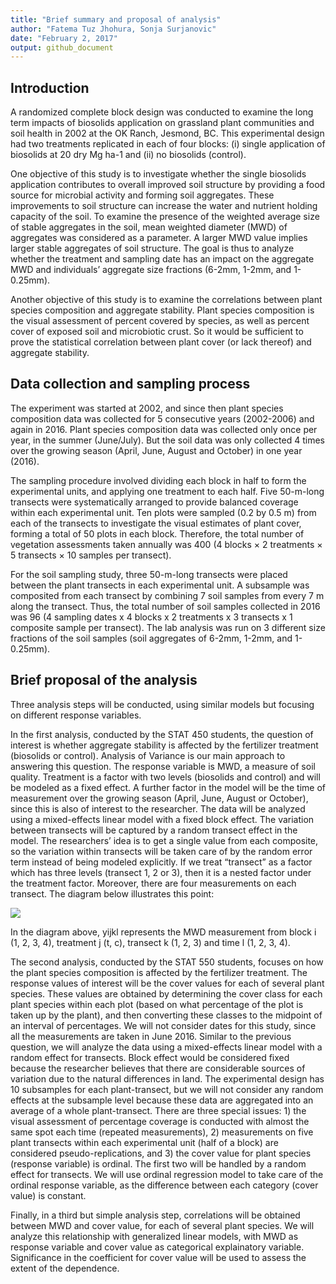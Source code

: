 ```yaml
---
title: "Brief summary and proposal of analysis"
author: "Fatema Tuz Jhohura, Sonja Surjanovic"
date: "February 2, 2017"
output: github_document
---
```


## Introduction

A randomized complete block design was conducted to examine the long term impacts of biosolids application on grassland plant communities and soil health in 2002 at the OK Ranch, Jesmond, BC. This experimental design had two treatments replicated in each of four blocks: (i) single application of biosolids at 20 dry Mg ha-1 and (ii) no biosolids (control). 

One objective of this study is to investigate whether the single biosolids application contributes to overall improved soil structure by providing a food source for microbial activity and forming soil aggregates. These improvements to soil structure can increase the water and nutrient holding capacity of the soil. To examine the presence of the weighted average size of stable aggregates in the soil, mean weighted diameter (MWD) of aggregates was considered as a parameter. A larger MWD value implies larger stable aggregates of soil structure. The goal is thus to analyze whether the treatment and sampling date has an impact on the aggregate MWD and individuals' aggregate size fractions (6-2mm, 1-2mm, and 1-0.25mm).

Another objective of this study is to examine the correlations between plant species composition and aggregate stability. Plant species composition is the visual assessment of percent covered by species, as well as percent cover of exposed soil and microbiotic crust. So it would be sufficient to prove the statistical correlation between plant cover (or lack thereof) and aggregate stability.


## Data collection and sampling process

The experiment was started at 2002, and since then plant species composition data was collected for 5 consecutive years (2002-2006) and again in 2016. Plant species composition data was collected only once per year, in the summer (June/July). But the soil data was only collected 4 times over the growing season (April, June, August and October) in one year (2016).

The sampling procedure involved dividing each block in half to form the experimental units, and applying one treatment to each half. Five 50-m-long transects were systematically arranged to provide balanced coverage within each experimental unit. Ten plots were sampled (0.2 by 0.5 m) from each of the transects to investigate the visual estimates of plant cover, forming a total of 50 plots in each block. Therefore, the total number of vegetation assessments taken annually was 400 (4 blocks × 2 treatments × 5 transects × 10 samples per transect).

For the soil sampling study, three 50-m-long transects were placed between the plant transects in each experimental unit. A subsample was composited from each transect by combining 7 soil samples from every 7 m along the transect. Thus, the total number of soil samples collected in 2016 was 96 (4 sampling dates x 4 blocks x 2 treatments x 3 transects x 1 composite sample per transect). The lab analysis was run on 3 different size fractions of the soil samples (soil aggregates of 6-2mm, 1-2mm, and 1-0.25mm). 

## Brief proposal of the analysis

Three analysis steps will be conducted, using similar models but focusing on different response variables.

In the first analysis, conducted by the STAT 450 students, the question of interest is whether aggregate stability is affected by the fertilizer treatment (biosolids or control). Analysis of Variance is our main approach to answering this question. The response variable is MWD, a measure of soil quality. Treatment is a factor with two levels (biosolids and control) and will be modeled as a fixed effect. A further factor in the model will be the time of measurement over the growing season (April, June, August or October), since this is also of interest to the researcher. The data will be analyzed using a mixed-effects linear model with a fixed block effect. The variation between transects will be captured by a random transect effect in the model. The researchers' idea is to get a single value from each composite, so the variation within transects will be taken care of by the random error term instead of being modeled explicitly. If we treat "transect" as a factor which has three levels (transect 1, 2 or 3), then it is a nested factor under the treatment factor. Moreover, there are four measurements on each transect. The diagram below illustrates this point:

![](Diagram.png)

In the diagram above, yijkl represents the MWD measurement from block i (1, 2, 3, 4), treatment j (t, c), transect k (1, 2, 3) and time l (1, 2, 3, 4). 

The second analysis, conducted by the STAT 550 students, focuses on how the plant species composition is affected by the fertilizer treatment. The response values of interest will be the cover values for each of several plant species. These values are obtained by determining the cover class for each plant species within each plot (based on what percentage of the plot is taken up by the plant), and then converting these classes to the midpoint of an interval of percentages. We will not consider dates for this study, since all the measurements are taken in June 2016. Similar to the previous question, we will analyze the data using a mixed-effects linear model with a random effect for transects. Block effect would be considered fixed because the researcher believes that there are considerable sources of variation due to the natural differences in land. The experimental design has 10 subsamples for each plant-transect, but we will not consider any random effects at the subsample level because these data are aggregated into an average of a whole plant-transect. There are three special issues: 1) the visual assessment of percentage coverage is conducted with almost the same spot each time (repeated measurements), 2) measurements on five plant transects within each experimental unit (half of a block) are considered pseudo-replications, and 3) the cover value for plant species (response variable) is ordinal. The first two will be handled by a random effect for transects. We will use ordinal regression model to take care of the ordinal response variable, as the difference between each category (cover value) is constant.

Finally, in a third but simple analysis step, correlations will be obtained between MWD and cover value, for each of several plant species. We will analyze this relationship with generalized linear models, with MWD as response variable and cover value as categorical explainatory variable. Significance in the coefficient for cover value will be used to assess the extent of the dependence.
